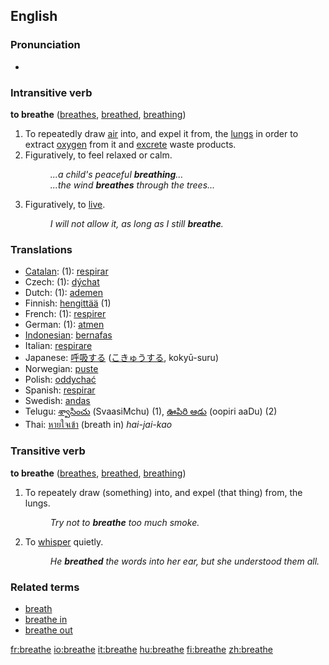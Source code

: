 ==English==

===Pronunciation===
*{{audio|en-us-breathe.ogg|Audio (US)}}

=== Intransitive verb ===
'''to breathe'''  ([[breathes]], [[breathed]], [[breathing]])
# To repeatedly draw [[air]] into, and expel it from, the [[lung]]s in order to extract [[oxygen]] from it and [[excrete]] waste products.
# Figuratively, to feel relaxed or calm.
#:''...a child's peaceful '''breathing'''...''
#:''...the wind '''breathes''' through the trees...''
#Figuratively, to [[live]].
#:''I will not allow it, as long as I still '''breathe'''.''

=== Translations ===
*[[Catalan]]: (1): [[respirar]]
*Czech: (1): [[dýchat]]
*Dutch: (1): [[ademen]]
*Finnish: [[hengittää]] (1)
*French: (1): [[respirer]]
*German: (1): [[atmen]]
*[[Indonesian]]: [[nafas|bernafas]]
*Italian: [[respirare]]
*Japanese: [[呼吸]]する ([[こきゅう]]する, kokyū-suru)
*Norwegian: [[puste]]
*Polish: [[oddychać]]
*Spanish: [[respirar]]
*Swedish: [[andas]]
*Telugu: [[శ్వాసించు]] (SvaasiMchu) (1), [[ఊపిరి ఆడు]] (oopiri aaDu) (2)
*Thai: [[หายใจเข้า]] (breath in) <i>hai-jai-kao</i>

===Transitive verb===
'''to breathe'''  ([[breathes]], [[breathed]], [[breathing]])
# To repeately draw (something) into, and expel (that thing) from, the lungs.
#:''Try not to '''breathe''' too much smoke.''
# To [[whisper]] quietly.
#:''He '''breathed''' the words into her ear, but she understood them all.''
===Related terms===
*[[breath]]
*[[breathe in]]
*[[breathe out]]

[[fr:breathe]]
[[io:breathe]]
[[it:breathe]]
[[hu:breathe]]
[[fi:breathe]]
[[zh:breathe]]